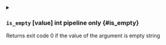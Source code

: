 

<details className="config-field -function" data-expandable="false">
<summary>

### `is_empty` <span className="config-field-type">[value]</span> <span className="config-field-enum"></span> <span className="config-field-default -return">int</span> <span className="config-field-required" data-required="false">pipeline only</span>  {#is_empty}

Returns exit code 0 if the value of the argument is empty string

</summary>



</details>
